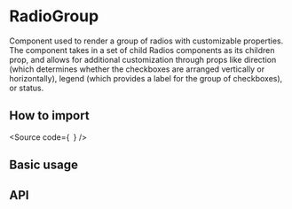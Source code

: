 

<Meta of={Stories} />

# RadioGroup

Component used to render a group of radios with customizable properties.
The component takes in a set of child Radios components as its children prop,
and allows for additional customization through props like direction (which determines whether the checkboxes are arranged vertically or horizontally),
legend (which provides a label for the group of checkboxes), or status.

## How to import

<Source
  code={`
`}
/>

## Basic usage

<Canvas of={Stories.Base} />

## API

<ArgTypes of={Stories} />